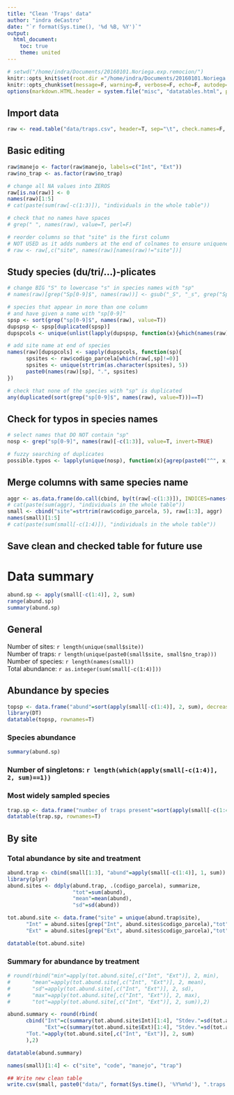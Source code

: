 ```yaml
---
title: "Clean 'Traps' data"
author: "indra deCastro"
date: "`r format(Sys.time(), '%d %B, %Y')`"
output:
  html_document:
    toc: true
    theme: united
---
```


<style type="text/css">
.table {
    width: 100%;
}
</style>

```r
# setwd("/home/indra/Documents/20160101.Noriega.exp.remocion/")
knitr::opts_knit$set(root.dir ="/home/indra/Documents/20160101.Noriega.exp.remocion/", message=F, warning=F, verbose=F, comment=F)
knitr::opts_chunk$set(message=F, warning=F, verbose=F, echo=F, autodep=T, cache=T, fig.width=10)
options(markdown.HTML.header = system.file("misc", "datatables.html", package = "knitr"))
```

## Import data
```r
raw <- read.table("data/traps.csv", header=T, sep="\t", check.names=F, na.strings=c("","-"))
```

## Basic editing
```r
raw$manejo <- factor(raw$manejo, labels=c("Int", "Ext"))
raw$no_trap <- as.factor(raw$no_trap)

# change all NA values into ZEROS
raw[is.na(raw)] <- 0
names(raw)[1:5]
# cat(paste(sum(raw[-c(1:3)]), "individuals in the whole table"))

# check that no names have spaces
# grep(" ", names(raw), value=T, perl=F)

# reorder columns so that "site" is the first column
# NOT USED as it adds numbers at the end of colnames to ensure uniqueness
# raw <- raw[,c("site", names(raw)[names(raw)!="site"])]
```

## Study species (du/tri/...)-plicates
```r
# change BIG "S" to lowercase "s" in species names with "sp"
# names(raw)[grep("Sp[0-9]$", names(raw))] <- gsub("_S", "_s", grep("Sp[0-9]$", names(raw), value=T), fixed=T)

# species that appear in more than one column
# and have given a name with "sp[0-9]"
spsp <- sort(grep("sp[0-9]$", names(raw), value=T))
dupspsp <- spsp[duplicated(spsp)]
dupspcols <- unique(unlist(lapply(dupspsp, function(x){which(names(raw)==x)})))

# add site name at end of species
names(raw)[dupspcols] <- sapply(dupspcols, function(sp){
      spsites <- raw$codigo_parcela[which(raw[,sp]!=0)]
      spsites <- unique(strtrim(as.character(spsites), 5))
      paste0(names(raw)[sp], ".", spsites)
})

# check that none of the species with "sp" is duplicated
any(duplicated(sort(grep("sp[0-9]$", names(raw), value=T)))==T)
```

## Check for typos in species names
```r
# select names that DO NOT contain "sp"
nosp <- grep("sp[0-9]", names(raw)[-c(1:3)], value=T, invert=TRUE)

# fuzzy searching of duplicates
possible.typos <- lapply(unique(nosp), function(x){agrep(paste0("^", x, "$"), unique(nosp), value=T, max.distance=0.2)})
```

## Merge columns with same species name
```r
aggr <- as.data.frame(do.call(cbind, by(t(raw[-c(1:3)]), INDICES=names(raw)[-c(1:3)], FUN=colSums)))
# cat(paste(sum(aggr), "individuals in the whole table"))
small <- cbind("site"=strtrim(raw$codigo_parcela, 5), raw[1:3], aggr)
names(small)[1:5]
# cat(paste(sum(small[-c(1:4)]), "individuals in the whole table"))
```

## Save clean and checked table for future use


# Data summary
```r
abund.sp <- apply(small[-c(1:4)], 2, sum)
range(abund.sp)
summary(abund.sp)
```

## General
Number of sites: `r length(unique(small$site))`  
Number of traps: `r length(unique(paste0(small$site, small$no_trap)))`  
Number of species: `r length(names(small))`  
Total abundance: `r as.integer(sum(small[-c(1:4)]))`  

## Abundance by species
```r
topsp <- data.frame("abund"=sort(apply(small[-c(1:4)], 2, sum), decreasing=T))
library(DT)
datatable(topsp, rownames=T)
```

### Species abundance
```r
summary(abund.sp)
```

### Number of singletons: `r length(which(apply(small[-c(1:4)], 2, sum)==1))`

### Most widely sampled species
```r
trap.sp <- data.frame("number of traps present"=sort(apply(small[-c(1:4)], 2, function(x){length(which(x!=0))}), decreasing=T))
datatable(trap.sp, rownames=T)
```

## By site
### Total abundance by site and treatment
```r
abund.trap <- cbind(small[1:3], "abund"=apply(small[-c(1:4)], 1, sum))
library(plyr)
abund.sites <- ddply(abund.trap, .(codigo_parcela), summarize,
                     "tot"=sum(abund),
                     "mean"=mean(abund),
                     "sd"=sd(abund))

tot.abund.site <- data.frame("site" = unique(abund.trap$site),
      "Int" = abund.sites[grep("Int", abund.sites$codigo_parcela),"tot"],
      "Ext" = abund.sites[grep("Ext", abund.sites$codigo_parcela),"tot"])

datatable(tot.abund.site)
```

### Summary for abundance by treatment
```r
# round(rbind("min"=apply(tot.abund.site[,c("Int", "Ext")], 2, min),
#       "mean"=apply(tot.abund.site[,c("Int", "Ext")], 2, mean),
#       "sd"=apply(tot.abund.site[,c("Int", "Ext")], 2, sd),
#       "max"=apply(tot.abund.site[,c("Int", "Ext")], 2, max),
#       "tot"=apply(tot.abund.site[,c("Int", "Ext")], 2, sum)),2)

abund.summary <- round(rbind(
      cbind("Int"=c(summary(tot.abund.site$Int)[1:4], "Stdev."=sd(tot.abund.site$Int), summary(tot.abund.site$Int)[5:6]), 
            "Ext"=c(summary(tot.abund.site$Ext)[1:4], "Stdev."=sd(tot.abund.site$Ext), summary(tot.abund.site$Ext)[5:6])),
      "Tot."=apply(tot.abund.site[,c("Int", "Ext")], 2, sum)
      ),2)

datatable(abund.summary)
```


```r
names(small)[1:4] <- c("site", "code", "manejo", "trap")

## Write new clean table
write.csv(small, paste0("data/", format(Sys.time(), '%Y%m%d'), ".traps.csv"), row.names=F, quote=F)
```




